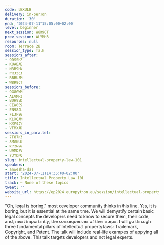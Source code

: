```yaml
---
code: LEXULB
delivery: in-person
duration: '30'
end: '2024-07-11T15:05:00+02:00'
level: beginner
next_session: W8R9CT
prev_session: ALVMH3
resources: null
room: Terrace 2B
session_type: Talk
sessions_after:
- 9DSSHZ
- KUABAE
- N3R9HN
- PKJ38J
- RBBU3M
- W8R9CT
sessions_before:
- 9G8GWM
- ALVMH3
- BUH9SD
- CEW8S9
- EN98JL
- FLJFEG
- KLXQAM
- KXF8JY
- VFMXAD
sessions_in_parallel:
- 7F87N3
- 8MGKUK
- K7ZHBG
- U9MDSV
- Y3YDNQ
slug: intellectual-property-law-101
speakers:
- anwesha-das
start: '2024-07-11T14:35:00+02:00'
title: Intellectual Property Law 101
track: ~ None of these topics
tweet: ''
website_url: https://ep2024.europython.eu/session/intellectual-property-law-101
---
```


"Oh, legal is boring," most developer community thinks in this line. Yes, it is boring, but it is essential at the same time. We will demystify certain basic legal concepts the developers need to know to secure them, their code, and, most importantly, the consequences of their steps. I will go through three fundamental pillars of Intellectual property laws: Trademark, Copyright, and Patent. The talk will include real-life examples of applying all of the above. This talk targets developers and not legal experts.
